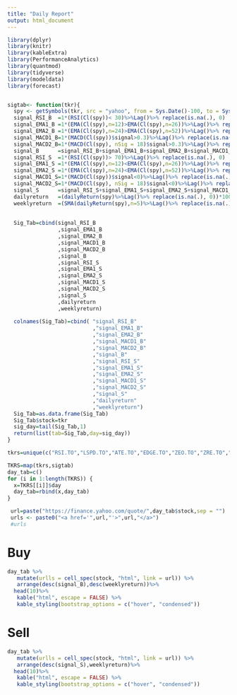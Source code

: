 ```yaml
---
title: "Daily Report"
output: html_document
---
```


```r
library(dplyr)
library(knitr)
library(kableExtra)
library(PerformanceAnalytics)
library(quantmod)
library(tidyverse)
library(modeldata)
library(forecast)


sigtab<- function(tkr){
  spy <- getSymbols(tkr, src = "yahoo", from = Sys.Date()-100, to = Sys.Date(), auto.assign = FALSE)
  signal_RSI_B  =1*(RSI(Cl(spy))< 30)%>%Lag()%>% replace(is.na(.), 0)
  signal_EMA1_B =1*(EMA(Cl(spy),n=12)>EMA(Cl(spy),n=26))%>%Lag()%>% replace(is.na(.), 0)
  signal_EMA2_B =1*(EMA(Cl(spy),n=24)>EMA(Cl(spy),n=52))%>%Lag()%>% replace(is.na(.), 0)
  signal_MACD1_B=1*(MACD(Cl(spy))$signal>0.3)%>%Lag()%>% replace(is.na(.), 0)
  signal_MACD2_B=1*(MACD(Cl(spy), nSig = 18)$signal>0.3)%>%Lag()%>% replace(is.na(.), 0)
  signal_B      =signal_RSI_B+signal_EMA1_B+signal_EMA2_B+signal_MACD1_B+signal_MACD2_B
  signal_RSI_S  =1*(RSI(Cl(spy))> 70)%>%Lag()%>% replace(is.na(.), 0)
  signal_EMA1_S =1*(EMA(Cl(spy),n=12)<EMA(Cl(spy),n=26))%>%Lag()%>% replace(is.na(.), 0)
  signal_EMA2_S =1*(EMA(Cl(spy),n=24)<EMA(Cl(spy),n=52))%>%Lag()%>% replace(is.na(.), 0)
  signal_MACD1_S=1*(MACD(Cl(spy))$signal<0)%>%Lag()%>% replace(is.na(.), 0)
  signal_MACD2_S=1*(MACD(Cl(spy), nSig = 18)$signal<0)%>%Lag()%>% replace(is.na(.), 0)
  signal_S      =signal_RSI_S+signal_EMA1_S+signal_EMA2_S+signal_MACD1_S+signal_MACD2_S
  dailyreturn   =(dailyReturn(spy)%>%Lag()%>% replace(is.na(.), 0))*100
  weeklyreturn  =(SMA(dailyReturn(spy),n=5)%>%Lag()%>% replace(is.na(.), 0))*100
  
  
  Sig_Tab=cbind(signal_RSI_B  
                ,signal_EMA1_B 
                ,signal_EMA2_B 
                ,signal_MACD1_B
                ,signal_MACD2_B
                ,signal_B      
                ,signal_RSI_S  
                ,signal_EMA1_S 
                ,signal_EMA2_S 
                ,signal_MACD1_S
                ,signal_MACD2_S
                ,signal_S      
                ,dailyreturn   
                ,weeklyreturn)
  
  colnames(Sig_Tab)=cbind( "signal_RSI_B"
                           ,"signal_EMA1_B" 
                           ,"signal_EMA2_B" 
                           ,"signal_MACD1_B"
                           ,"signal_MACD2_B"
                           ,"signal_B"      
                           ,"signal_RSI_S"  
                           ,"signal_EMA1_S" 
                           ,"signal_EMA2_S" 
                           ,"signal_MACD1_S"
                           ,"signal_MACD2_S"
                           ,"signal_S"      
                           ,"dailyreturn"   
                           ,"weeklyreturn")
  Sig_Tab=as.data.frame(Sig_Tab)
  Sig_Tab$stock=tkr
  sig_day=tail(Sig_Tab,1)
  return(list(tab=Sig_Tab,day=sig_day))
}

```


```r
tkrs=unique(c("RSI.TO","LSPD.TO","ATE.TO","EDGE.TO","ZEO.TO","ZRE.TO","RCI-B.TO","BTO.TO","ABX.TO","NWH-UN.TO","SJR-B.TO","IHI","XEG.TO","XMA.TO","XIN.TO","XMD.TO","XIT.TO","SU.TO","MFC.TO","TRP.TO","T.TO","BEPC.TO","KL.TO","CGL.TO","SKYY","RNW.TO","PSI","ICLN","ARKK","ETHQ.TO","RSI.TO","LSPD.TO","ATE.TO","LIFE.TO","MCHI","XCH.TO","IHF","ZEO.TO","XGD.TO","ZRE.TO","HACK","RCI-B.TO","BTO.TO","ABX.TO","NWH-UN.TO","XTR.TO","XEG.TO","XMA.TO","XIN.TO","XMD.TO","XIT.TO","BIP-UN.TO","AP-UN.TO","RTH","TAN","PBD","EMQQ","KGRN","VDY.TO","ROBO","BLDP.TO","AC.TO","DGRO","BCE.TO","ATZ.TO","ARRY","ZCH.TO","REI-UN.TO","BB.TO","GNOM","ARKG","VGRO.TO","SCHD","WCN.TO","RBA.TO","VRE.TO","XDSR.TO","BEP-UN.TO","XEQT.TO","XQQ.TO","VFV.TO","CNR.TO","XUH.TO","XUU.TO","PSI","IGV","PSJ","SOXX","IHI","IVW","XST.TO","XUT.TO","CPX.TO","HXS.TO","HXQ.TO","XHC.TO"))

TKRS=map(tkrs,sigtab)
day_tab=c()
for (i in 1:length(TKRS)) {
  x=TKRS[[i]]$day
  day_tab=rbind(x,day_tab)
}

 url=paste("https://finance.yahoo.com/quote/",day_tab$stock,sep = "")
 urls <- paste0("<a href='",url,"'>",url,"</a>")
 #urls
```

# Buy

```r
day_tab %>% 
   mutate(urlls = cell_spec(stock, "html", link = url)) %>%
   arrange(desc(signal_B),desc(weeklyreturn))%>%
  head(10)%>%
   kable("html", escape = FALSE) %>%
   kable_styling(bootstrap_options = c("hover", "condensed"))
```

# Sell

```r
day_tab %>% 
   mutate(urlls = cell_spec(stock, "html", link = url)) %>%
   arrange(desc(signal_S),weeklyreturn)%>%
  head(10)%>%
   kable("html", escape = FALSE) %>%
   kable_styling(bootstrap_options = c("hover", "condensed"))
```